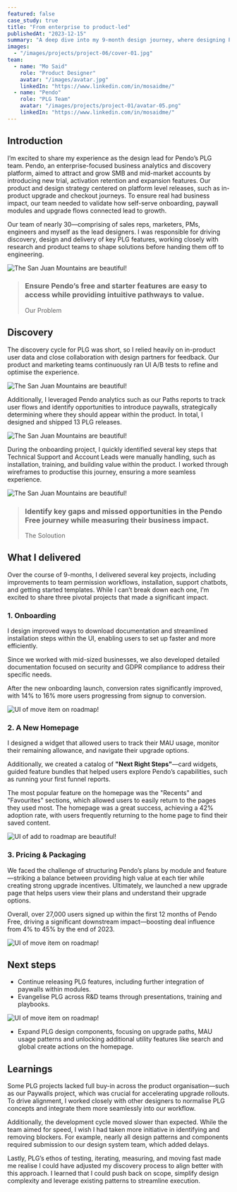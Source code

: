 ```yaml
---
featured: false
case_study: true
title: "From enterprise to product-led"
publishedAt: "2023-12-15"
summary: "A deep dive into my 9-month design journey, where designing PLG features and patterns turned into a $7M growth engine."
images:
  - "/images/projects/project-06/cover-01.jpg"
team:
  - name: "Mo Said"
    role: "Product Designer"
    avatar: "/images/avatar.jpg"
    linkedIn: "https://www.linkedin.com/in/mosaidme/"
  - name: "Pendo"
    role: "PLG Team"
    avatar: "/images/projects/project-01/avatar-05.png"
    linkedIn: "https://www.linkedin.com/in/mosaidme/"
---
```


## Introduction

I’m excited to share my experience as the design lead for Pendo’s PLG team. Pendo, an enterprise-focused business analytics and discovery platform, aimed to attract and grow SMB and mid-market accounts by introducing new trial, activation retention and expansion features. Our product and design strategy centered on platform level releases, such as in-product upgrade and checkout journeys. To ensure real had business impact, our team needed to validate how self-serve onboarding, paywall modules and upgrade flows connected lead to growth.

Our team of nearly 30—comprising of sales reps, marketers, PMs, engineers and myself as the lead designers. I was responsible for driving discovery, design and delivery of key PLG features, working closely with research and product teams to shape solutions before handing them off to engineering.

![The San Juan Mountains are beautiful!](/images/projects/project-06/team.png "Our Pretty Legit Group")

 
>### Ensure Pendo’s free and starter features are easy to access while providing intuitive pathways to value.
>Our Problem


## Discovery

The discovery cycle for PLG was short, so I relied heavily on in-product user data and close collaboration with design partners for feedback. Our product and marketing teams continuously ran UI A/B tests to refine and optimise the experience.


![The San Juan Mountains are beautiful!](/images/projects/project-06/discovery-1.png "Whiteboarding Session One")


Additionally, I leveraged Pendo analytics such as our Paths reports to track user flows and identify opportunities to introduce paywalls, strategically determining where they should appear within the product. In total, I designed and shipped 13 PLG releases.


![The San Juan Mountains are beautiful!](/images/projects/project-06/whiteboarding.png "Product Planning")


During the onboarding project, I quickly identified several key steps that Technical Support and Account Leads were manually handling, such as installation, training, and building value within the product. I worked through wireframes to productise this journey, ensuring a more seamless experience.


![The San Juan Mountains are beautiful!](/images/projects/project-06/discovery-3.png "Lo-fidelity designs")

 
>### Identify key gaps and missed opportunities in the Pendo Free journey while measuring their business impact.
>The Soloution




## What I delivered

Over the course of 9-months, I delivered several key projects, including improvements to team permission workflows, installation, support chatbots, and getting started templates. While I can’t break down each one, I’m excited to share three pivotal projects that made a significant impact.


### **1. Onboarding**

I design improved ways to download documentation and streamlined installation steps within the UI, enabling users to set up faster and more efficiently.

Since we worked with mid-sized businesses, we also developed detailed documentation focused on security and GDPR compliance to address their specific needs.

After the new onboarding launch, conversion rates significantly improved, with 14% to 16% more users progressing from signup to conversion.


![UI of move item on roadmap!](/images/projects/project-06/install.png "Install step")


### **2. A New Homepage**

I designed a widget that allowed users to track their MAU usage, monitor their remaining allowance, and navigate their upgrade options.

Additionally, we created a catalog of **"Next Right Steps"**—card widgets, guided feature bundles that helped users explore Pendo’s capabilities, such as running your first funnel reports.

The most popular feature on the homepage was the "Recents" and "Favourites" sections, which allowed users to easily return to the pages they used most. The homepage was a great success, achieving a 42% adoption rate, with users frequently returning to the home page to find their saved content.


![UI of add to roadmap are beautiful!](/images/projects/project-06/home.png "Homepage")


### **3. Pricing & Packaging**

We faced the challenge of structuring Pendo’s plans by module and feature—striking a balance between providing high value at each tier while creating strong upgrade incentives. Ultimately, we launched a new upgrade page that helps users view their plans and understand their upgrade options. 

Overall, over 27,000 users signed up within the first 12 months of Pendo Free, driving a significant downstream impact—boosting deal influence from 4% to 45% by the end of 2023.


![UI of move item on roadmap!](/images/projects/project-06/pricing-and-packaging.png "Plans and checkout pages")


## Next steps

- Continue releasing PLG features, including further integration of paywalls within modules.
- Evangelise PLG across R&D teams through presentations, training and playbooks.

![UI of move item on roadmap!](/images/projects/project-06/present.png "Me presenting to the team")

- Expand PLG design components, focusing on upgrade paths, MAU usage patterns and unlocking additional utility features like search and global create actions on the homepage.




## Learnings

Some PLG projects lacked full buy-in across the product organisation—such as our Paywalls project, which was crucial for accelerating upgrade rollouts. To drive alignment, I worked closely with other designers to normalise PLG concepts and integrate them more seamlessly into our workflow.

Additionally, the development cycle moved slower than expected. While the team aimed for speed, I wish I had taken more initiative in identifying and removing blockers. For example, nearly all design patterns and components required submission to our design system team, which added delays.

Lastly, PLG’s ethos of testing, iterating, measuring, and moving fast made me realise I could have adjusted my discovery process to align better with this approach. I learned that I could push back on scope, simplify design complexity and leverage existing patterns to streamline execution.